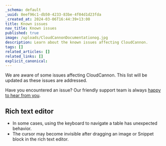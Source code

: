 ```yaml
---
_schema: default
_uuid: 8eef96c1-db50-4233-83be-4f04d1d23fda
_created_at: 2024-03-06T16:44:39+13:00
title: Known issues
nav_title: Known issues
published: true
image: /uploads/CloudCannonDocumentationog.jpg
description: Learn about the known issues affecting CloudCannon.
tags: []
related_articles: []
related_links: []
explicit_canonical:
---
```

We are aware of some issues affecting CloudCannon. This list will be updated as these issues are addressed.

Have you encountered an issue? Our friendly support team is always <a href="/support/" rel="noreferrer">happy to hear from you</a>.

## Rich text editor

* In some cases, using the keyboard to navigate a table has unexpected behavior.
* The cursor may become invisible after dragging an image or Snippet block in the rich text editor.